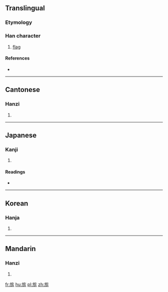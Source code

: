 ==Translingual==

===Etymology===
{{Han compound|㫃|斤|c1=s|c2=p|ls=psc}}

===Han character===
{{Han char|rn=70|rad=方|as=06|sn=10|four=0822<sub>1</sub>|canj=卜尸人竹中 (YSOHL)|ids=⿸⿰[[方]][[𠂉]][[斤]]}}

# [[flag]]

====References====
* {{Han ref|kx=0482.150|dkj=13638|dj=0844.080|hdz=32178.010|uh=65C2|ud=26050|bh=D1D2|bd=53714}}

----

==Cantonese==

===Hanzi===
{{yue-hanzi|jyut=|y=kei4}}

# {{defn|lang=yue|sort=方06}}

----

==Japanese==

===Kanji===
{{ja-kanji|grade=|rs=方06}}

# {{defn|lang=ja|sort=方06}}

====Readings====
* {{ja-readings|on=[[き]] (ki), [[げ]] (ge)|kun=[[はた]] (hata)}}

----

==Korean==

===Hanja===
{{ko-hanja|hangeul=기|eumhun=|rv=gi|mr=ki|y=ki}}

# {{defn|lang=ko|sort=方06}}

----

==Mandarin==

===Hanzi===
{{cmn-hanzi|pin=[[qí]] ([[qi2]]), [[xuàn]] ([[xuan4]])|wg=ch'i<sup>2</sup>, hsüan<sup>4</sup>}}

# {{defn|lang=cmn|sort=方06}}

[[fr:旂]]
[[hu:旂]]
[[pl:旂]]
[[zh:旂]]